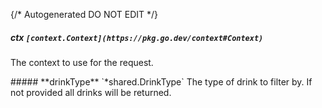 {/* Autogenerated DO NOT EDIT  */}

##### **ctx** `[context.Context](https://pkg.go.dev/context#Context)`
The context to use for the request.

<Collapsible>
    ##### **drinkType** `*shared.DrinkType`
    The type of drink to filter by. If not provided all drinks will be returned.
    <Collapsible.Break/>
    <DrinkType/>
</Collapsible>

